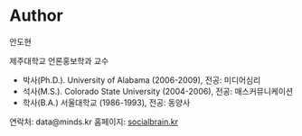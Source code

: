 # Author {-}

안도현 

제주대학교 언론홍보학과 교수

 - 박사(Ph.D.). University of Alabama (2006-2009), 전공: 미디어심리
 - 석사(M.S.). Colorado State University (2004-2006), 전공: 매스커뮤니케이션
 - 학사(B.A.) 서울대학교 (1986-1993), 전공: 동양사

연락처: data@minds.kr
홈페이지: [socialbrain.kr](http://socialbrain.kr)




